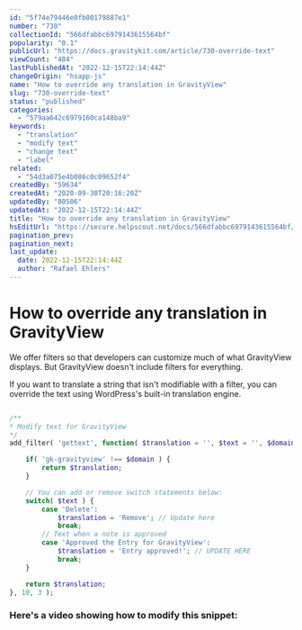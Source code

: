 ```yaml
---
id: "5f74e79446e0fb00179887e1"
number: "730"
collectionId: "566dfabbc6979143615564bf"
popularity: "0.1"
publicUrl: "https://docs.gravitykit.com/article/730-override-text"
viewCount: "484"
lastPublishedAt: "2022-12-15T22:14:44Z"
changeOrigin: "hsapp-js"
name: "How to override any translation in GravityView"
slug: "730-override-text"
status: "published"
categories:
  - "579aa642c6979160ca148ba9"
keywords:
  - "translation"
  - "modify text"
  - "change text"
  - "label"
related:
  - "54d3a075e4b086c0c09652f4"
createdBy: "59634"
createdAt: "2020-09-30T20:16:20Z"
updatedBy: "80506"
updatedAt: "2022-12-15T22:14:44Z"
title: "How to override any translation in GravityView"
hsEditUrl: "https://secure.helpscout.net/docs/566dfabbc6979143615564bf/article/5f74e79446e0fb00179887e1"
pagination_prev:
pagination_next:
last_update:
  date: 2022-12-15T22:14:44Z
  author: "Rafael Ehlers"
---
```


# How to override any translation in GravityView

We offer filters so that developers can customize much of what GravityView displays. But GravityView doesn't include filters for everything.

If you want to translate a string that isn't modifiable with a filter, you can override the text using WordPress's built-in translation engine.

```php

/**
* Modify text for GravityView
*/
add_filter( 'gettext', function( $translation = '', $text = '', $domain = '' ) {

	if( 'gk-gravityview' !== $domain ) {
		return $translation;
	}

	// You can add or remove switch statements below:
	switch( $text ) {
		case 'Delete':
			$translation = 'Remove'; // Update here
			break;
		// Text when a note is approved
		case 'Approved the Entry for GravityView':
			$translation = 'Entry approved!'; // UPDATE HERE
			break;
	}

	return $translation;
}, 10, 3 );
```

### Here's a video showing how to modify this snippet:


<YouTube videoId="k5DxUykbaoU" />
